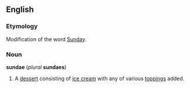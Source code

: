 ==English==
===Etymology===
Modification of the word [[Sunday]].

===Noun===
'''sundae''' (''plural'' '''sundaes''')

# A [[dessert]] consisting of [[ice cream]] with any of various [[topping]]s added.